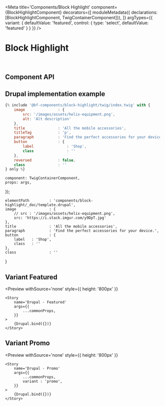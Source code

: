 


<Meta 
    title='Components/Block Highlight' 
    component={BlockHighlightComponent}
    decorators={[
        moduleMetadata({ declarations: [BlockHighlightComponent, TwigContainerComponent]}),
    ]}
    argTypes={{
        variant: {
            defaultValue: 'featured',
            control: {
                type: 'select',
                defaultValue: 'featured'
            }
        }
    }}
/>

# Block Highlight

<br/>



## Component API

<Props of={BlockHighlightComponent} />



## Drupal implementation example

```jsx
{% include '@bf-components/block-highlight/twig/index.twig' with {
    image               : {
        src: '/images/assets/helix-equipment.png',
        alt: 'Alt description'
    },
    title               : 'All the mobile accessories',
    titleTag            : 'p',
    paragraph           : 'Find the perfect accessories for your device.',
    button              : {
        label               : 'Shop',
        class               : ''
    },
    reversed            : false,
    class               : ''
} only %}
```


    component: TwigContainerComponent,
    props: args,
});

    elementPath         : 'components/block-highlight/_doc/template.drupal',
    image               : {
        // src : '/images/assets/helix-equipment.png',
        src: 'https://i.stack.imgur.com/y9DpT.jpg'
    },
    title               : 'All the mobile accessories',
    paragraph           : 'Find the perfect accessories for your device.',
    button              : {
        label   : 'Shop',
        class   : ''
    },
    class               : ''
}

## Variant Featured

<Preview
    withSource='none'
    style={{ height: '800px' }}
>
    <Story 
        name='Drupal - Featured'
        args={{
            ...commonProps,
        }}
    >
        {Drupal.bind({})}
    </Story>
</Preview>

## Variant Promo

<Preview
    withSource='none'
    style={{ height: '800px' }}
>
    <Story 
        name='Drupal - Promo'
        args={{
            ...commonProps,
            variant : 'promo',
        }}
    >
        {Drupal.bind({})}
    </Story>
</Preview>